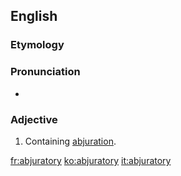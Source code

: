 ==English==

===Etymology===
{{suffix|abjure|atory|lang=en}}

===Pronunciation===
* {{a|US}} {{IPA|/æbˈd͡ʒʊɹ.əˌtɔɹ.i/|lang=en}}

===Adjective===
{{en-adj}}

# Containing [[abjuration]].

[[fr:abjuratory]]
[[ko:abjuratory]]
[[it:abjuratory]]